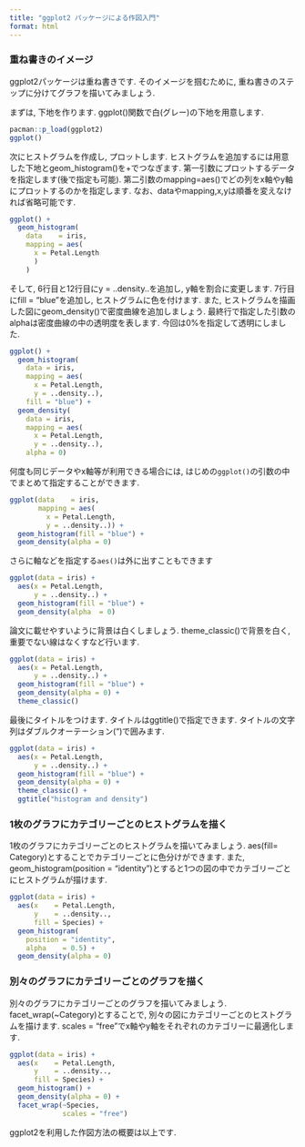 ---
title: "ggplot2 パッケージによる作図入門"
format: html
---

### 重ね書きのイメージ

ggplot2パッケージは重ね書きです.
そのイメージを掴むために, 重ね書きのステップに分けてグラフを描いてみましょう.

まずは, 下地を作ります.
ggplot()関数で白(グレー)の下地を用意します.
    
```{r}
pacman::p_load(ggplot2)
ggplot()
```

次にヒストグラムを作成し, プロットします.
ヒストグラムを追加するには用意した下地とgeom_histogram()を+でつなぎます.
第一引数にプロットするデータを指定します(後で指定も可能).
第二引数のmapping=aes()でどの列をx軸やy軸にプロットするのかを指定します.
なお、dataやmapping,x,yは順番を変えなければ省略可能です.


```{r}
ggplot() +
  geom_histogram(
    data    = iris,
    mapping = aes(
      x = Petal.Length
      )
    )
```

そして, 6行目と12行目にy = ..density..を追加し, y軸を割合に変更します.
7行目にfill = "blue"を追加し, ヒストグラムに色を付けます.
また, ヒストグラムを描画した図にgeom_density()で密度曲線を追加しましょう.
最終行で指定した引数のalphaは密度曲線の中の透明度を表します.
今回は0%を指定して透明にしました.

```{r}
ggplot() +
  geom_histogram(
    data = iris,
    mapping = aes(
      x = Petal.Length,
      y = ..density..),
    fill = "blue") +
  geom_density(
    data = iris,
    mapping = aes(
      x = Petal.Length,
      y = ..density..),
    alpha = 0)
```

何度も同じデータやx軸等が利用できる場合には, はじめの`ggplot()`の引数の中でまとめて指定することができます.

```{r}
ggplot(data    = iris,
       mapping = aes(
         x = Petal.Length,
         y = ..density..)) +
  geom_histogram(fill = "blue") +
  geom_density(alpha = 0)
```

さらに軸などを指定する`aes()`は外に出すこともできます

```{r}
ggplot(data = iris) +
  aes(x = Petal.Length,
      y = ..density..) +
  geom_histogram(fill = "blue") +
  geom_density(alpha  = 0)
```


論文に載せやすいように背景は白くしましょう.
theme_classic()で背景を白く, 重要でない線はなくすなど行います.

```{r}
ggplot(data = iris) +
  aes(x = Petal.Length,
      y = ..density..) +
  geom_histogram(fill = "blue") +
  geom_density(alpha = 0) +
  theme_classic()
```

最後にタイトルをつけます.
タイトルはggtitle()で指定できます.
タイトルの文字列はダブルクオーテーション(")で囲みます.

```{r}
ggplot(data = iris) +
  aes(x = Petal.Length,
      y = ..density..) +
  geom_histogram(fill = "blue") +
  geom_density(alpha = 0) +
  theme_classic() +
  ggtitle("histogram and density")
```

### 1枚のグラフにカテゴリーごとのヒストグラムを描く

1枚のグラフにカテゴリーごとのヒストグラムを描いてみましょう.
aes(fill= Category)とすることでカテゴリーごとに色分けができます.
また, geom_histogram(position = "identity")とすると1つの図の中でカテゴリーごとにヒストグラムが描けます.

```{r}
ggplot(data = iris) +
  aes(x    = Petal.Length,
      y    = ..density..,
      fill = Species) +
  geom_histogram(
    position = "identity",
    alpha    = 0.5) +
  geom_density(alpha = 0)
```

### 別々のグラフにカテゴリーごとのグラフを描く

別々のグラフにカテゴリーごとのグラフを描いてみましょう.
facet_wrap(~Category)とすることで, 別々の図にカテゴリーごとのヒストグラムを描けます.
scales = "free"でx軸やy軸をそれぞれのカテゴリーに最適化します.

```{r}
ggplot(data = iris) +
  aes(x    = Petal.Length,
      y    = ..density..,
      fill = Species) +
  geom_histogram() +
  geom_density(alpha = 0) + 
  facet_wrap(~Species,
             scales = "free")
```

ggplot2を利用した作図方法の概要は以上です.
